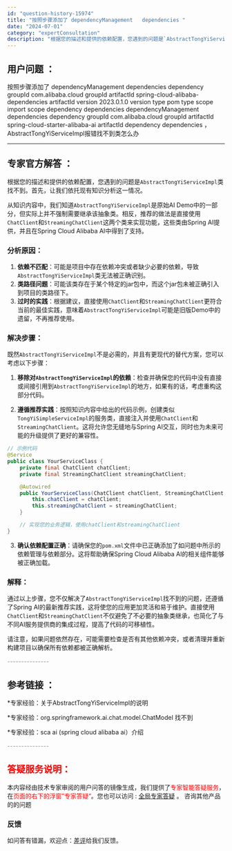 ```yaml
---
id: "question-history-15974"
title: "按照步骤添加了 dependencyManagement   dependencies "
date: "2024-07-01"
category: "expertConsultation"
description: "根据您的描述和提供的依赖配置，您遇到的问题是`AbstractTongYiServiceImpl`类找不到。首先，让我们依托现有知识分析这一情况。从知识内容中，我们知道`AbstractTongYiServiceImpl`是原始AI Demo中的一部分，但实际上并不强制需要继承该抽象类。相反，推荐的"
---
```


## 用户问题 ： 
 按照步骤添加了 dependencyManagement   dependencies   dependency   groupId com.alibaba.cloud  groupId   artifactId spring-cloud-alibaba-dependencies  artifactId   version 2023.0.1.0  version   type pom  type   scope import  scope    dependency    dependencies    dependencyManagement   dependencies   dependency   groupId com.alibaba.cloud  groupId   artifactId spring-cloud-starter-alibaba-ai  artifactId    dependency    dependencies  ， AbstractTongYiServiceImpl报错找不到类怎么办  

---------------
## 专家官方解答 ：

根据您的描述和提供的依赖配置，您遇到的问题是`AbstractTongYiServiceImpl`类找不到。首先，让我们依托现有知识分析这一情况。

从知识内容中，我们知道`AbstractTongYiServiceImpl`是原始AI Demo中的一部分，但实际上并不强制需要继承该抽象类。相反，推荐的做法是直接使用`ChatClient`和`StreamingChatClient`这两个类来实现功能，这些类由Spring AI提供，并且在Spring Cloud Alibaba AI中得到了支持。

### 分析原因：

1. **依赖不匹配**：可能是项目中存在依赖冲突或者缺少必要的依赖，导致`AbstractTongYiServiceImpl`类无法被正确识别。
2. **类路径问题**：可能该类存在于某个特定的jar包中，而这个jar包未被正确引入到项目的类路径下。
3. **过时的实践**：根据建议，直接使用`ChatClient`和`StreamingChatClient`更符合当前的最佳实践，意味着`AbstractTongYiServiceImpl`可能是旧版Demo中的遗留，不再推荐使用。

### 解决步骤：

既然`AbstractTongYiServiceImpl`不是必需的，并且有更现代的替代方案，您可以考虑以下步骤：

1. **移除对`AbstractTongYiServiceImpl`的依赖**：检查并确保您的代码中没有直接或间接引用到`AbstractTongYiServiceImpl`的地方，如果有的话，考虑重构这部分代码。

2. **遵循推荐实践**：按照知识内容中给出的代码示例，创建类似`TongYiSimpleServiceImpl`的服务类，直接注入并使用`ChatClient`和`StreamingChatClient`。这将允许您无缝地与Spring AI交互，同时也为未来可能的升级提供了更好的兼容性。

```java
// 示例代码
@Service
public class YourServiceClass {
    private final ChatClient chatClient;
    private final StreamingChatClient streamingChatClient;

    @Autowired
    public YourServiceClass(ChatClient chatClient, StreamingChatClient streamingChatClient) {
        this.chatClient = chatClient;
        this.streamingChatClient = streamingChatClient;
    }

    // 实现您的业务逻辑，使用chatClient和streamingChatClient
}
```

3. **确认依赖配置正确**：请确保您的`pom.xml`文件中已正确添加了如问题中所示的依赖管理与依赖部分。这将帮助确保Spring Cloud Alibaba AI的相关组件能够被正确加载。

### 解释：

通过以上步骤，您不仅解决了`AbstractTongYiServiceImpl`找不到的问题，还遵循了Spring AI的最新推荐实践，这将使您的应用更加灵活和易于维护。直接使用`ChatClient`和`StreamingChatClient`不仅避免了不必要的抽象类继承，也简化了与不同AI服务提供商的集成过程，提高了代码的可移植性。

请注意，如果问题依然存在，可能需要检查是否有其他依赖冲突，或者清理并重新构建项目以确保所有依赖都被正确解析。


<font color="#949494">---------------</font> 


## 参考链接 ：

*专家经验：关于AbstractTongYiServiceImpl的说明 
 
 *专家经验：org.springframework.ai.chat.model.ChatModel 找不到 
 
 *专家经验：sca ai (spring cloud alibaba ai）介绍 


 <font color="#949494">---------------</font> 
 


## <font color="#FF0000">答疑服务说明：</font> 

本内容经由技术专家审阅的用户问答的镜像生成，我们提供了<font color="#FF0000">专家智能答疑服务</font>，在<font color="#FF0000">页面的右下的浮窗”专家答疑“</font>。您也可以访问 : [全局专家答疑](https://answer.opensource.alibaba.com/docs/intro) 。 咨询其他产品的的问题

### 反馈
如问答有错漏，欢迎点：[差评](https://ai.nacos.io/user/feedbackByEnhancerGradePOJOID?enhancerGradePOJOId=15975)给我们反馈。
